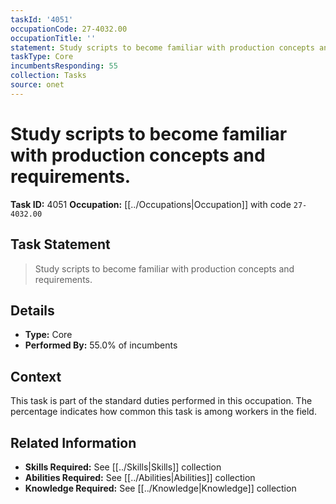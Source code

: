 ```yaml
---
taskId: '4051'
occupationCode: 27-4032.00
occupationTitle: ''
statement: Study scripts to become familiar with production concepts and requirements.
taskType: Core
incumbentsResponding: 55
collection: Tasks
source: onet
---
```

# Study scripts to become familiar with production concepts and requirements.

**Task ID:** 4051
**Occupation:** [[../Occupations|Occupation]] with code `27-4032.00`

## Task Statement

> Study scripts to become familiar with production concepts and requirements.

## Details

- **Type:** Core
- **Performed By:** 55.0% of incumbents

## Context

This task is part of the standard duties performed in this occupation. The percentage indicates how common this task is among workers in the field.

## Related Information

- **Skills Required:** See [[../Skills|Skills]] collection
- **Abilities Required:** See [[../Abilities|Abilities]] collection
- **Knowledge Required:** See [[../Knowledge|Knowledge]] collection
